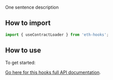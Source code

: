 One sentence description

## How to import

```typescript
import { useContractLoader } from 'eth-hooks';
```

## How to use

To get started:

[Go here for this hooks full API documentation](../../api/modules/Hooks#usecontractloader).
